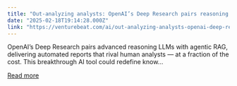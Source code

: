 ```yaml
---
title: "Out-analyzing analysts: OpenAI’s Deep Research pairs reasoning LLMs with agentic RAG to automate work — and replace jobs"
date: "2025-02-18T19:14:28.000Z"
link: "https://venturebeat.com/ai/out-analyzing-analysts-openai-deep-research-pairs-reasoning-llms-with-agentic-rag-to-automate-work-and-replace-jobs/"
---
```


OpenAI’s Deep Research pairs advanced reasoning LLMs with agentic RAG, delivering automated reports that rival human analysts — at a fraction of the cost. This breakthrough AI tool could redefine know...

[Read more](https://venturebeat.com/ai/out-analyzing-analysts-openai-deep-research-pairs-reasoning-llms-with-agentic-rag-to-automate-work-and-replace-jobs/)
